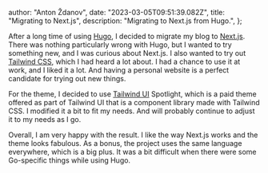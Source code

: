 
  author: "Anton Ždanov",
  date: "2023-03-05T09:51:39.082Z",
  title: "Migrating to Next.js",
  description: "Migrating to Next.js from Hugo.",
};


After a long time of using [Hugo](https://gohugo.io/), I decided to migrate my blog to [Next.js](https://nextjs.org/). There was nothing particularly wrong with Hugo,
but I wanted to try something new, and I was curious about Next.js. I also wanted to try out [Tailwind CSS](https://tailwindcss.com/), which I had heard a lot about.
I had a chance to use it at work, and I liked it a lot. And having a personal website is a perfect candidate for trying out new things.

For the theme, I decided to use [Tailwind UI](https://tailwindui.com/) Spotlight, which is a paid theme offered as part
of Tailwind UI that is a component library made with Tailwind CSS. I modified it a bit to fit my needs. And will probably
continue to adjust it to my needs as I go.

Overall, I am very happy with the result. I like the way Next.js works and the theme looks fabulous. As a bonus, the
project uses the same language everywhere, which is a big plus. It was a bit difficult when there were some Go-specific
things while using Hugo.
